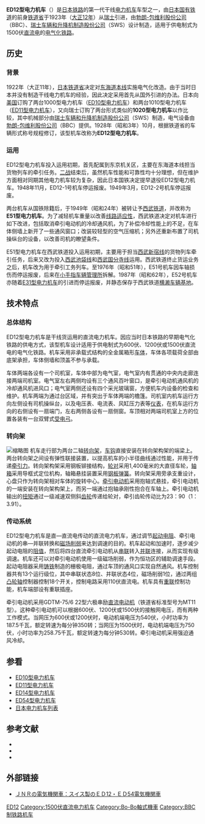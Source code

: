 {{Infobox Locomotive
| name = ED12
| image = Seibu-Railway-E52.jpg
| caption = 西武铁道E52号机车（原ED12 2号机车）
| type = [[电力机车|电力机车]]
| origin = {{SWI}}
| builder = [[勃朗-包维利股份公司|BBC]]、{{link-en|SWS|Schweizerische Wagons- und Aufzügefabrik AG Schlieren-Zürich}}
| roadnumber = 
| builddate  = 1923年
| totalproduction  = 2台
| user = {{JAP}}[[鐵道省_(日本)|铁道省]]
| whytetype = 0-4-4-0
| uicclass = Bo'Bo'
| gauge = 1,067毫米
| wheeldiameter = 1,400毫米
| axleload = 
| wheelbase = 
| minimumcurve = 
| length = 12,920毫米（车钩中心距）
| width = 2,745毫米
| height = 4,135毫米
| framesize = 
| weight = 59.22吨
| sandcap = 
| electricsystem = DC 1500V
| collectionmethod = 
| transmission = 直—直流电
| tractionmotors = MT11
| topspeed = 65公里/小时
| sustainedspeed = 31公里/小时
| poweroutput = 875千瓦（小时）
| tractiveeffort = 10,200公斤（持续）
| locobrakes = 
| locobrakepower = 
| locobrakeforce = 
| trainbrakes = 
| safety = 
| notes =
}}
'''ED12型电力机车'''（{{lang-ja|ED12形電気機関車}}）是[[日本鐵路運輸|日本铁路]]的第一代干线[[电力机车|电力机车]]车型之一，由[[日本国有铁道|日本国有铁道]]的前身[[鐵道省_(日本)|铁道省]]于1923年（[[大正12年|大正12年]]）从[[瑞士|瑞士]]引进，由[[勃朗-包维利股份公司|勃朗-包维利股份公司]]（BBC）、[[瑞士车辆和升降机制造股份公司|瑞士车辆和升降机制造股份公司]]（SWS）设计制造，适用于供电制式为1500伏[[直流电|直流电]]的[[电气化铁路|电气化铁路]]。

==历史==
=== 背景 ===
1922年（大正11年），[[日本|日本]][[鐵道省_(日本)|铁道省]]决定对[[东海道本线|东海道本线]]实施电气化改造。由于当时日本并没有制造干线电力机车的经验，因此决定采用首先从国外引进的办法。日本向[[美国|美国]]订购了两台1000型电力机车（[[日本国铁ED10型电力机车|ED10型电力机车]]）和两台1010型电力机车（[[日本国铁ED11型电力机车|ED11型电力机车]]），又向瑞士订购了两台形式类似的'''1020型电力机车'''以作比较，其中机械部分由[[瑞士车辆和升降机制造股份公司|瑞士车辆和升降机制造股份公司]]（SWS）制造，电气设备由[[勃朗-包维利股份公司|勃朗-包维利股份公司]]（BBC）提供。1928年（昭和3年）10月，根据铁道省的车辆形式称号规程修订，该型机车改称为'''ED12型电力机车'''。

=== 运用 ===
ED12型电力机车投入运用初期，首先配属到东京机关区，主要在东海道本线担当货物列车的牵引任务。[[第二次世界大战|二战]]结束后，虽然机车性能和可靠性均十分理想，但在维护方面相对同期其他电力机车较为复杂，因此日本国铁决定提早退役ED12型电力机车。1948年11月，ED12-1号机车停运报废。1949年3月，ED12-2号机车停运报废。

两台机车从国铁除籍后，于1949年（昭和24年）被转让予[[西武铁道|西武铁道]]，并改称为'''E51型电力机车'''。为了减轻机车重量以改善[[线路适应性|线路适应性]]，西武铁道决定对机车进行如下改进，包括取消牵引电动机的冷却通风机，为了补偿冷却性能上的不足，在车体侧墙上新开了一些通风窗口；改装较轻型的空气压缩机；另外还重新布置了司机操纵台的设备，以改善司机的瞭望条件。

E51型电力机车在西武铁道投入运用初期，主要用于担当[[西武新宿线|西武新宿线]]的货物列车牵引任务，后来又改为投入[[西武池袋线|西武池袋线]]和[[西武国分寺线|西武国分寺线]]运用。西武铁道终止货运业务之后，机车改为用于牵引工务列车。至1976年（昭和51年），E51号机车因车轴损伤而停运报废，后来在[[小手指车辆基地|小手指车辆管理所]]拆解。1987年（昭和62年），E52号机车亦随着[[西武E31型电力机车|E31型电力机车]]的引进而停运报废，并静态保存于西武铁道[[横濑车辆基地|横濑车辆基地]]。

==技术特点==
=== 总体结构 ===
ED12型电力机车是干线货运用的直流电力机车。因应当时日本铁路的早期电气化铁路的供电方式，该型机车设计适用于供电制式为600伏、1200伏或1500伏直流电的电气化铁路。机车采用非承载式结构的全金属箱形[[车体|车体]]，车体各项载荷全部由底架承担，车体侧墙和顶盖不参与承载。

车体两端各设有一个司机室，车体中部为电气室，电气室内有贯通的中央内走廊连接两端司机室。电气室左右两侧均设有三个通风百叶窗口，是牵引电动机通风机的冷却通风机进风口；电气室两侧还设有四个采光玻璃窗，方便机车内设备的检查和维护。机车两端为通过台区域，并有突出于车体两端的檐篷。司机室内机车运行方向左侧设有司机操纵台，以及电压表、电流表、风缸压力表等[[仪表|仪表]]，在机车运行方向的右侧设有一扇端门，左右两侧各设有一扇侧窗。车顶相对两端司机室上方的位置各装有一台双臂式[[受电弓|受电弓]]。

=== 转向架 ===
[[File:Seibu-Railway-E52-Bogie.jpg|缩略图]]
机车走行部为两台二轴[[转向架|转向架]]，[[车钩|车钩]]直接安装在转向架构架的端梁上。两台转向架之间设有弹性联接装置，以提高机车的小半径曲线通过性能，并用于传递[[牵引力|牵引力]]。转向架构架采用钢板铆接结构，[[轮对|轮对]]采用1,400毫米的大直径车轮，[[轴箱|轴箱]]采用导框式定位机构，轴箱悬挂装置采用[[钢板弹簧|钢板弹簧]]。转向架采用旁承支重设计，心盘只作为转向架相对车体的旋转中心。[[牵引电动机|牵引电动机]]采用抱轴式悬挂，牵引电动机的一端安装在转向架构架上，而另一端通过抱轴承刚性抱合在车轴上。牵引电动机输出的[[扭矩|扭矩]]通过一级减速双侧斜[[齿轮|齿轮]]传递给轮对，牵引齿轮传动比为23：90（1：3.91）。

=== 传动系统 ===
ED12型电力机车是直—直流电传动的直流电力机车，通过调节[[电阻器|起动电阻]]、牵引电动机的串—并联转换和[[磁场削弱|磁场削弱]]来达到调速的目的。机车起动和加速时，逐步减少起动电阻的[[電阻值|阻值]]，然后将四台直流牵引电动机从[[串聯電路|串联]]转入[[並聯電路|并联]]连接，从而实现有级调速。机车还可以对牵引电动机使用一级磁场削弱，作为恒功区的辅助调速手段。起动电阻器采用[[铸铁|铸铁]]制造的栅极电阻，通过车顶的通风口实现自然通风。机车控制器共有13个运行级位，其中串联状态8位、并联状态4位，磁场削弱1位，通过两组[[凸轮轴|凸轮轴]]控制器控制18个开关，控制电路采用110伏直流电。机车具有[[機車重聯|重联]]控制功能，机车端部设有重联插座。

牵引电动机采用GDTM-75/6 22型六极串励[[直流电动机|直流电动机]]（铁道省标准型号为MT11型）。这种牵引电动机可以根据600伏、1200伏或1500伏的接触网电压，而有两种工作模式。当网压为600伏或1200伏时，电动机端电压为540伏，小时功率为187.5千瓦，额定转速为每分钟350转；当网压为1500伏时，电动机端电压为750伏，小时功率为258.75千瓦，额定转速为每分钟530转。牵引电动机采用强迫通风冷却。

== 参看 ==
{{Portal|日本鐵路|JR Rail ja.svg}}
* [[日本国铁ED10型电力机车|ED10型电力机车]]
* [[日本国铁ED11型电力机车|ED11型电力机车]]
* [[日本国铁ED14型电力机车|ED14型电力机车]]
* [[日本国铁ED54型电力机车|ED54型电力机车]]
* [[日本电力机车列表|日本电力机车列表]]

== 参考文献 ==
*{{cite journal | author = 日高冬比古 | title = JNRの電気機関車3 ED12・ED54 | journal = 《鉄道ファン》 | volume = 25 | issue =  | pages = 19-24 | publisher = 交友社   | location =  | issn =  |date=1963年7月}}
*{{cite journal | author = 後藤文男 | title = 西武鉄道 電気機関車小史1 | journal = 《鉄道ファン》 | volume = 572 | issue =  | pages = 118-121 | publisher = 交友社   | location =  | issn =  |date=2008年12月}}
*{{cite journal | author = 西城浩志 | year = 1998 | month =  | title = BROWN BOVERI LOCOMOTIVES ON THE JAPANESE GOVERNMENT RAILWAYS | journal = 《鉄道史資料保存会会報 鉄道史料 第91号》 | volume = 91 | issue =  | pages = 1-20 | publisher = 鉄道史資料保存会 | location =  | issn =  }}

== 外部链接 ==
*{{ja}}[http://ktymtskz.my.coocan.jp/yuge/hidaka3.htm ＪＮＲの電気機関車：スイス製のＥＤ12・ＥＤ54電気機関車] {{Wayback|url=http://ktymtskz.my.coocan.jp/yuge/hidaka3.htm |date=20180305072731 }}

{{日本國鐵舊型電力機車}}
{{西武鐵道車輛}}
{{DEFAULTSORT:JNR ED12}}
[[Category:日本國有鐵道電力機車|ED12]]
[[Category:1500伏直流电力机车|Category:1500伏直流电力机车]]
[[Category:Bo-Bo軸式機車|Category:Bo-Bo軸式機車]]
[[Category:BBC制铁路机车|Category:BBC制铁路机车]]